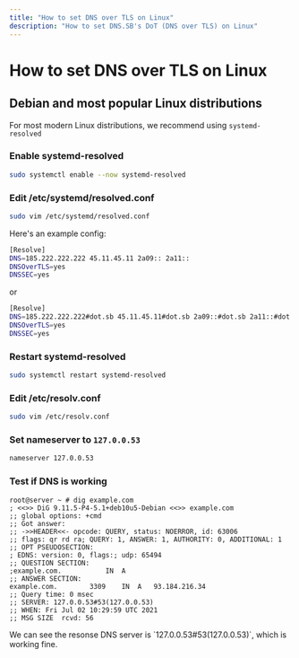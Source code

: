 ```yaml
---
title: "How to set DNS over TLS on Linux"
description: "How to set DNS.SB's DoT (DNS over TLS) on Linux"
---
```



# How to set DNS over TLS on Linux

## Debian and most popular Linux distributions

For most modern Linux distributions, we recommend using `systemd-resolved`

<StepContainer>

### Enable systemd-resolved

```bash
sudo systemctl enable --now systemd-resolved
```

### Edit /etc/systemd/resolved.conf

```bash
sudo vim /etc/systemd/resolved.conf
```

Here's an example config:

```bash filename="/etc/systemd/resolved.conf"
[Resolve]
DNS=185.222.222.222 45.11.45.11 2a09:: 2a11::
DNSOverTLS=yes
DNSSEC=yes
```

or

```bash filename="/etc/systemd/resolved.conf"
[Resolve]
DNS=185.222.222.222#dot.sb 45.11.45.11#dot.sb 2a09::#dot.sb 2a11::#dot.sb
DNSOverTLS=yes
DNSSEC=yes
```

### Restart systemd-resolved

```bash
sudo systemctl restart systemd-resolved
```

### Edit /etc/resolv.conf

```bash
sudo vim /etc/resolv.conf
```

### Set nameserver to `127.0.0.53`

```bash filename="/etc/resolv.conf"
nameserver 127.0.0.53
```

### Test if DNS is working

```
root@server ~ # dig example.com
; <<>> DiG 9.11.5-P4-5.1+deb10u5-Debian <<>> example.com
;; global options: +cmd
;; Got answer:
;; ->>HEADER<<- opcode: QUERY, status: NOERROR, id: 63006
;; flags: qr rd ra; QUERY: 1, ANSWER: 1, AUTHORITY: 0, ADDITIONAL: 1
;; OPT PSEUDOSECTION:
; EDNS: version: 0, flags:; udp: 65494
;; QUESTION SECTION:
;example.com.			IN	A
;; ANSWER SECTION:
example.com.		3309	IN	A	93.184.216.34
;; Query time: 0 msec
;; SERVER: 127.0.0.53#53(127.0.0.53)
;; WHEN: Fri Jul 02 10:29:59 UTC 2021
;; MSG SIZE  rcvd: 56
```
</StepContainer>

<Callout type="info">
We can see the resonse DNS server is `127.0.0.53#53(127.0.0.53)`, which is working fine.
</Callout>
